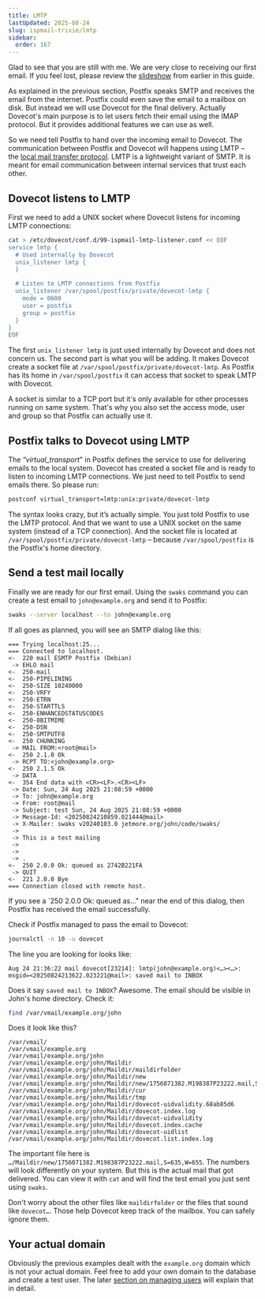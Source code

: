 ```yaml
---
title: LMTP
lastUpdated: 2025-08-24
slug: ispmail-trixie/lmtp
sidebar:
  order: 167
---
```



<StepListReceive currentStep={5} />

Glad to see that you are still with me. We are very close to receiving our first email. If you feel lost, please review
the [slideshow](/ispmail-trixie/overview/) from earlier in this guide.

As explained in the previous section, Postfix speaks SMTP and receives the email from the internet. Postfix could even
save the email to a mailbox on disk. But instead we will use Dovecot for the final delivery. Actually Dovecot's main
purpose is to let users fetch their email using the IMAP protocol. But it provides additional features we can use as
well.

So we need tell Postfix to hand over the incoming email to Dovecot. The communication between Postfix and Dovecot will
happens using LMTP – the [local mail transfer protocol](https://en.wikipedia.org/wiki/Local_Mail_Transfer_Protocol).
LMTP is a lightweight variant of SMTP. It is meant for email communication between internal services that trust each
other.

## Dovecot listens to LMTP

First we need to add a UNIX socket where Dovecot listens for incoming LMTP connections:

```sh title="Run this on your server"
cat > /etc/dovecot/conf.d/99-ispmail-lmtp-listener.conf << EOF
service lmtp {
  # Used internally by Dovecot
  unix_listener lmtp {
  }

  # Listen to LMTP connections from Postfix
  unix_listener /var/spool/postfix/private/dovecot-lmtp {
    mode = 0600
    user = postfix
    group = postfix
  }
}
EOF
```

The first `unix_listener lmtp` is just used internally by Dovecot and does not concern us. The second part is what you
will be adding. It makes Dovecot create a socket file at `/var/spool/postfix/private/dovecot-lmtp`. As Postfix has its
home in `/var/spool/postfix` it can access that socket to speak LMTP with Dovecot.

A socket is similar to a TCP port but it's only available for other processes running on same system. That's why you
also set the access mode, user and group so that Postfix can actually use it.

## Postfix talks to Dovecot using LMTP

The “_virtual_transport_" in Postfix defines the service to use for delivering emails to the local system. Dovecot has
created a socket file and is ready to listen to incoming LMTP connections. We just need to tell Postfix to send emails
there. So please run:

```sh title="Run this on your server"
postconf virtual_transport=lmtp:unix:private/dovecot-lmtp
```

The syntax looks crazy, but it’s actually simple. You just told Postfix to use the LMTP protocol. And that we want to
use a UNIX socket on the same system (instead of a TCP connection). And the socket file is located at
`/var/spool/postfix/private/dovecot-lmtp` – because `/var/spool/postfix` is the Postfix's home directory.

## Send a test mail locally

<StepListReceive currentStep={6} />

Finally we are ready for our first email. Using the `swaks` command you can create a test email to `john@example.org`
and send it to Postfix:

```sh title="Run this on your server"
swaks --server localhost --to john@example.org
```

If all goes as planned, you will see an SMTP dialog like this:

```
=== Trying localhost:25...
=== Connected to localhost.
<-  220 mail ESMTP Postfix (Debian)
 -> EHLO mail
<-  250-mail
<-  250-PIPELINING
<-  250-SIZE 10240000
<-  250-VRFY
<-  250-ETRN
<-  250-STARTTLS
<-  250-ENHANCEDSTATUSCODES
<-  250-8BITMIME
<-  250-DSN
<-  250-SMTPUTF8
<-  250 CHUNKING
 -> MAIL FROM:<root@mail>
<-  250 2.1.0 Ok
 -> RCPT TO:<john@example.org>
<-  250 2.1.5 Ok
 -> DATA
<-  354 End data with <CR><LF>.<CR><LF>
 -> Date: Sun, 24 Aug 2025 21:08:59 +0000
 -> To: john@example.org
 -> From: root@mail
 -> Subject: test Sun, 24 Aug 2025 21:08:59 +0000
 -> Message-Id: <20250824210859.021444@mail>
 -> X-Mailer: swaks v20240103.0 jetmore.org/john/code/swaks/
 ->
 -> This is a test mailing
 ->
 ->
 -> .
<-  250 2.0.0 Ok: queued as 2742B221FA
 -> QUIT
<-  221 2.0.0 Bye
=== Connection closed with remote host.
```

If you see a `250 2.0.0 Ok: queued as…" near the end of this dialog, then Postfix has received the email successfully.

Check if Postfix managed to pass the email to Dovecot:

```sh title="Run this on your server"
journalctl -n 10 -u dovecot
```

The line you are looking for looks like:

```
Aug 24 21:36:22 mail dovecot[23214]: lmtp(john@example.org)<…><…>: msgid=<20250824213622.023221@mail>: saved mail to INBOX
```

Does it say `saved mail to INBOX`? Awesome. The email should be visible in John's home directory. Check it:

```sh title="Run this on your server"
find /var/vmail/example.org/john
```

Does it look like this?

```
/var/vmail/
/var/vmail/example.org
/var/vmail/example.org/john
/var/vmail/example.org/john/Maildir
/var/vmail/example.org/john/Maildir/maildirfolder
/var/vmail/example.org/john/Maildir/new
/var/vmail/example.org/john/Maildir/new/1756071382.M198387P23222.mail,S=635,W=655
/var/vmail/example.org/john/Maildir/cur
/var/vmail/example.org/john/Maildir/tmp
/var/vmail/example.org/john/Maildir/dovecot-uidvalidity.68ab85d6
/var/vmail/example.org/john/Maildir/dovecot.index.log
/var/vmail/example.org/john/Maildir/dovecot-uidvalidity
/var/vmail/example.org/john/Maildir/dovecot.index.cache
/var/vmail/example.org/john/Maildir/dovecot-uidlist
/var/vmail/example.org/john/Maildir/dovecot.list.index.log
```

The important file here is `…/Maildir/new/1756071382.M198387P23222.mail,S=635,W=655`. The numbers will look differently
on your system. But this is the actual mail that got delivered. You can view it with `cat` and will find the test email
you just sent using `swaks`.

Don't worry about the other files like `maildirfolder` or the files that sound like `dovecot…`. Those help Dovecot keep
track of the mailbox. You can safely ignore them.

## Your actual domain

Obviously the previous examples dealt with the `example.org` domain which is not your actual domain. Feel free to add
your own domain to the database and create a test user. The later
[section on managing users](/ispmail-trixie/managing-users-aliases-and-domains/) will explain that in detail.
